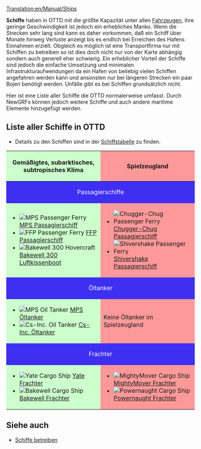 [[Translation:en/Manual/Ships]]
{{de/Manual/Inhaltsverzeichnis}}

{{en/Todo|Einige Links müssen noch übersetzt werden}}


'''Schiffe''' haben in OTTD mit die größte Kapazität unter allen [[de/Manual/Fahrzeuge|Fahrzeugen]], ihre geringe Geschwindigkeit ist jedoch ein erhebliches Manko. Wenn die Strecken sehr lang sind kann es daher vorkommen, daß ein Schiff über Monate hinweg Verluste anzeigt bis es endlich bei Erreichen des Hafens Einnahmen erzielt. Obgleich es möglich ist eine Transportfirma nur mit Schiffen zu betreiben so ist dies doch nicht nur von der Karte abhängig sondern auch generell eher schwierig. 
Ein erheblicher Vorteil der Schiffe sind jedoch die einfache Umsetzung und minimalen Infrastrukturaufwendungen da ein Hafen von beliebig vielen Schiffen angefahren werden kann und ansonsten nur bei längeren Strecken ein paar Bojen benötigt werden. Unfälle gibt es bei Schiffen grundsätzlich nicht.

Hier ist eine Liste aller Schiffe die OTTD normalerweise umfasst. Durch NewGRFs können jedoch weitere Schiffe und auch andere maritime Elemente hinzugefügt werden.

==Liste aller Schiffe in OTTD==
* Details zu den Schiffen sind in der [[en/Manual/Base Set/Ships/Ship Comparison#ship-comparison-table|Schiffstabelle]] zu finden.

{|border="1" cellspacing="2" cellpadding="3" rules="all" style="margin:1em 1em 1em 0; border:solid 1px #AAAAAA;"
!width="50%" style="background: #ccffcc" | Gemäßigtes, subarktisches, subtropisches Klima
!width="50%" style="background: #ff9999" | Spielzeugland
|-
! colspan="2" style="background: #3e2ff3; color:white" align="center" | Passagierschiffe
|-
| style="background: #ccffcc" |
*[[File:en/Manual/Base Set/Ships/Ferry.png|MPS Passenger Ferry]] [[en/Manual/Base Set/Ships/MPS Passenger Ferry|MPS Passagierschiff]]
*[[File:en/Manual/Base Set/Ships/Ferry.png|FFP Passenger Ferry]] [[en/Manual/Base Set/Ships/FFP Passenger Ferry|FFP Passagierschiff]]
*[[File:en/Manual/Base Set/Ships/Hovercraft.png|Bakewell 300 Hovercraft]] [[en/Manual/Base Set/Ships/Bakewell 300 Hovercraft|Bakewell 300 Luftkissenboot]]
| style="background: #ff9999" |
*[[File:en/Manual/Base Set/Ships/Toylandpassengership.png|Chugger-Chug Passenger Ferry]] [[en/Manual/Base Set/Ships/Chugger-Chug Passenger Ferry|Chugger-Chug Passagierschiff]]
*[[File:en/Manual/Base Set/Ships/Toylandpassengership.png|Shivershake Passenger Ferry]] [[en/Manual/Base Set/Ships/Shivershake Passenger Ferry|Shivershake Passagierschiff]]
|-
! colspan="2" style="background: #3e2ff3; color:white" align="center" | Öltanker
|-
| style="background: #ccffcc" |
*[[File:en/Manual/Base Set/Ships/Oiltanker ship.png|MPS Oil Tanker]] [[en/Manual/Base Set/Ships/MPS Oil Tanker|MPS Öltanker]]
*[[File:en/Manual/Base Set/Ships/Oiltanker ship.png|Cs-Inc. Oil Tanker]] [[en/Manual/Base Set/Ships/Cs-Inc. Oil Tanker|Cs-Inc. Öltanker]]
| style="background: #ff9999" | Keine Öltanker im Spielzeugland
|-
! colspan="2" style="background: #3e2ff3; color:white" align="center" | Frachter
|-
| style="background: #ccffcc" |
*[[File:en/Manual/Base Set/Ships/CargoShip.png|Yate Cargo Ship]] [[en/Manual/Base Set/Ships/Yate Cargo Ship|Yate Frachter]]
*[[File:en/Manual/Base Set/Ships/CargoShip.png|Bakewell Cargo Ship]] [[en/Manual/Base Set/Ships/Bakewell Cargo Ship|Bakewell Frachter]]
| style="background: #ff9999" |
*[[File:en/Manual/Base Set/Ships/Toylandcargoship.png|MightyMover Cargo Ship]] [[en/Manual/Base Set/Ships/MightyMover Cargo Ship|MightyMover Frachter]]
*[[File:en/Manual/Base Set/Ships/Toylandcargoship.png|Powernaught Cargo Ship]] [[en/Manual/Base Set/Ships/Powernaught Cargo Ship|Powernaught Frachter]]
|}

==Siehe auch==
*[[de/Manual/Wasserwegebau#schiffe-betreiben|Schiffe betreiben]]